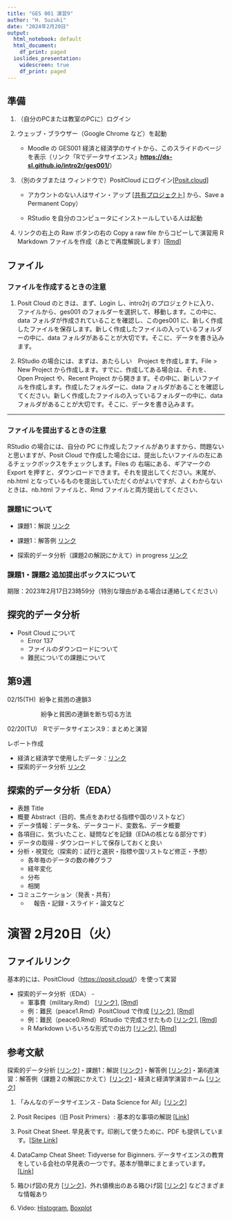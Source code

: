 ```yaml
---
title: "GES 001 演習9"
author: "H. Suzuki"
date: "2024年2月20日"
output:
  html_notebook: default
  html_document:
    df_print: paged
  ioslides_presentation:
    widescreen: true
    df_print: paged
---
```


## 準備

1.  （自分のPCまたは教室のPCに）ログイン

2.  ウェッブ・ブラウザー（Google Chrome など）を起動

    -   Moodle の GES001 経済と経済学のサイトから、このスライドのページを表示（リンク「Rでデータサイエンス」[**https://ds-sl.github.io/intro2r/ges001/**](https://ds-sl.github.io/intro2r/ges001/)）

3.  （別のタブまたは ウィンドウで）PositCloud にログイン[[Posit.cloud](https://posit.cloud/)]

    -   アカウントのない人はサイン・アップ [[共有プロジェクト](https://posit.cloud/content/5539763)] から、Save a Permanent Copy）

    -   RStudio を自分のコンピュータにインストールしている人は起動

4.  リンクの右上の Raw ボタンの右の Copy a raw file からコピーして演習用 R Markdown ファイルを作成（あとで再度解説します）[[Rmd](https://github.com/ds-sl/intro2r/blob/main/docs/ges001/military.Rmd)]

## ファイル

### ファイルを作成するときの注意

1.  Posit Cloud のときは、まず、Login し、intro2rj のプロジェクトに入り、 ファイルから、ges001 のフォルダーを選択して、移動します。この中に、data フォルダが作成されていることを確認し、このges001 に、新しく作成したファイルを保存します。新しく作成したファイルの入っているフォルダーの中に、data フォルダがあることが大切です。そこに、データを書き込みます。

2.  RStudio の場合には、まずは、あたらしい　Project を作成します。File \> New Project から作成します。すでに、作成してある場合は、それを、Open Project や、Recent Project から開きます。その中に、新しいファイルを作成します。作成したフォルダーに、data フォルダがあることを確認してください。新しく作成したファイルの入っているフォルダーの中に、data フォルダがあることが大切です。そこに、データを書き込みます。

------------------------------------------------------------------------

### ファイルを提出するときの注意

RStudio の場合には、自分の PC に作成したファイルがありますから、問題ないと思いますが、Posit Cloud で作成した場合には、提出したいファイルの左にあるチェックボックスをチェックします。Files の 右端にある、ギアマークの Export を押すと、ダウンロードできます。それを提出してください。末尾が、nb.html となっているものを提出していただくのがよいですが、よくわからないときは、nb.html ファイルと、Rmd ファイルと両方提出してください、

### 課題1について

-   課題1：解説 [リンク](https://ds-sl.github.io/intro2r/ges001/w5a_response.nb.html)
-   課題1：解答例 [リンク](https://ds-sl.github.io/intro2r/ges001/w5eda0.nb.html)

-   探索的データ分析（課題2の解説にかえて）in progress [リンク](https://ds-sl.github.io/intro2r/ges001/eda.nb.html)

### 課題1・課題2 追加提出ボックスについて

期限：2023年2月17日23時59分（特別な理由がある場合は連絡してください）

## 探究的データ分析

- Posit Cloud について
    - Error 137
    - ファイルのダウンロードについて
    - 難民についての課題について


## 第9週

02/15(TH)  紛争と貧困の連鎖3

　　　　　  紛争と貧困の連鎖を断ち切る方法

02/20(TU)　Rでデータサイエンス9：まとめと演習　

レポート作成

-   経済と経済学で使用したデータ：[リンク](https://ds-sl.github.io/intro2r/ges001/ges001data.nb.html)
-   探索的データ分析 [リンク](https://ds-sl.github.io/intro2r/ges001/eda.nb.html)

## 探索的データ分析（EDA）

-   表題 Title
-   概要 Abstract（目的、焦点をあわせる指標や国のリストなど）
-   データ情報：データ名、データコード、変数名、データ概要
-   各項目に、気づいたこと、疑問などを記録（EDAの核となる部分です）
-   データの取得 - ダウンロードして保存しておくと良い
-   分析・視覚化（探索的：試行と選択・指標や国リストなど修正・予想）
    -   各年毎のデータの数の棒グラフ
    -   経年変化
    -   分布
    -   相関

-   コミュニケーション（発表・共有）
    - 　報告・記録・スライド・論文など

# 演習 2月20日（火）

## ファイルリンク

基本的には、PositCloud（<https://posit.cloud/>）を使って実習

-   探索的データ分析（EDA） -
    -   軍事費（military.Rmd） [[リンク](https://ds-sl.github.io/intro2r/ges001/military.nb.html)], [[Rmd](https://github.com/ds-sl/intro2r/blob/main/docs/ges001/military.Rmd)]
    -   例：難民（peace1.Rmd）PositCloud で作成 [[リンク](https://ds-sl.github.io/intro2r/ges001/peace1.nb.html)], [[Rmd](https://github.com/ds-sl/intro2r/blob/main/docs/ges001/peace1.Rmd)]
    -   例：難民（peace0.Rmd）RStudio で完成させたもの
[[リンク](https://ds-sl.github.io/intro2r/ges001/peace0.nb.html)], [[Rmd](https://github.com/ds-sl/intro2r/blob/main/docs/ges001/peace0.Rmd)]
    -   R Markdown いろいろな形式での出力
[[リンク](https://ds-sl.github.io/intro2r/Rmarkdown-J.nb.html)], [[Rmd](https://github.com/ds-sl/intro2r/blob/main/docs/Rmakdown-J.Rmd)]

## 参考文献

探索的データ分析 [[リンク](https://ds-sl.github.io/intro2r/ges001/eda.nb.html)]・課題1：解説 [[リンク](https://ds-sl.github.io/intro2r/ges001/w5a_response.nb.html)]・解答例 [[リンク](https://ds-sl.github.io/intro2r/ges001/w5eda0.nb.html)]・第6週演習：解答例（課題２の解説にかえて）[[リンク](https://ds-sl.github.io/intro2r/ges001/w6eda0.nb.html)]・経済と経済学演習ホーム [[リンク](https://ds-sl.github.io/intro2r/ges001/)]

1.  「みんなのデータサイエンス - Data Science for All」[[リンク](https://icu-hsuzuki.github.io/ds4aj/)]

2.  Posit Recipes（旧 Posit Primers）: 基本的な事項の解説 [[Link](https://posit.cloud/learn/recipes)]

3.  Posit Cheat Sheet. 早見表です。印刷して使うために、PDF も提供しています。[[Site Link](https://rstudio.github.io/cheatsheets/)]

4.  DataCamp Cheat Sheet: Tidyverse for Biginners. データサイエンスの教育をしている会社の早見表の一つです。基本が簡単にまとまっています。[[Link](https://images.datacamp.com/image/upload/v1676302697/Marketing/Blog/Tidyverse_Cheat_Sheet.pdf)]

5.  箱ひげ図の見方 [[リンク](https://bellcurve.jp/statistics/course/5220.html)]、外れ値検出のある箱ひげ図 [[リンク](https://bellcurve.jp/statistics/course/5222.html)] などさまざまな情報あり

6.  Video: [Histogram](https://vimeo.com/221607341), [Boxplot](https://vimeo.com/222358034)
